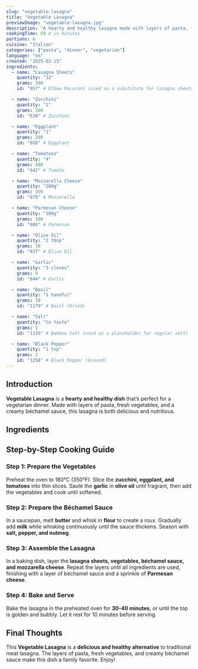 ```yaml
---
slug: "vegetable-lasagna"
title: "Vegetable Lasagna"
previewImage: "vegetable-lasagna.jpg"
description: "A hearty and healthy lasagna made with layers of pasta, fresh vegetables, and a creamy béchamel sauce."
cookingTime: 60 # in minutes
portions: 6
cuisine: "Italian"
categories: ["pasta", "dinner", "vegetarian"]
language: "en"
created: "2025-03-15"
ingredients:
  - name: "Lasagna Sheets"
    quantity: "12"
    grams: 300
    id: "957" # Elbow Macaroni (used as a substitute for lasagna sheets)

  - name: "Zucchini"
    quantity: "2"
    grams: 300
    id: "639" # Zucchini

  - name: "Eggplant"
    quantity: "1"
    grams: 200
    id: "658" # Eggplant

  - name: "Tomatoes"
    quantity: "4"
    grams: 400
    id: "642" # Tomato

  - name: "Mozzarella Cheese"
    quantity: "200g"
    grams: 200
    id: "879" # Mozzarella

  - name: "Parmesan Cheese"
    quantity: "100g"
    grams: 100
    id: "880" # Parmesan

  - name: "Olive Oil"
    quantity: "2 tbsp"
    grams: 30
    id: "837" # Olive Oil

  - name: "Garlic"
    quantity: "3 cloves"
    grams: 9
    id: "644" # Garlic

  - name: "Basil"
    quantity: "1 handful"
    grams: 10
    id: "1179" # Basil (Dried)

  - name: "Salt"
    quantity: "to taste"
    grams: 1
    id: "1135" # Bamboo Salt (used as a placeholder for regular salt)

  - name: "Black Pepper"
    quantity: "1 tsp"
    grams: 2
    id: "1258" # Black Pepper (Ground)
---
```



## Introduction

**Vegetable Lasagna** is a **hearty and healthy dish** that’s perfect for a vegetarian dinner. Made with layers of pasta, fresh vegetables, and a creamy béchamel sauce, this lasagna is both delicious and nutritious.

## Ingredients

<IngredientsList
  ingredients={frontmatter.ingredients}
  portions={frontmatter.portions}
/>

## Step-by-Step Cooking Guide

### Step 1: Prepare the Vegetables

Preheat the oven to 180°C (350°F). Slice the **zucchini, eggplant, and tomatoes** into thin slices. Sauté the **garlic** in **olive oil** until fragrant, then add the vegetables and cook until softened.

<CookingStep
  action="frying-pan-mix-vegetableMix"
  alt="Sautéing vegetables in a pan"
/>

### Step 2: Prepare the Béchamel Sauce

In a saucepan, melt **butter** and whisk in **flour** to create a roux. Gradually add **milk** while whisking continuously until the sauce thickens. Season with **salt, pepper, and nutmeg**.

<CookingStep
  action="stirring-saucePan-cream"
  alt="Stirring béchamel sauce in a saucepan"
/>

### Step 3: Assemble the Lasagna

In a baking dish, layer the **lasagna sheets, vegetables, béchamel sauce, and mozzarella cheese**. Repeat the layers until all ingredients are used, finishing with a layer of béchamel sauce and a sprinkle of **Parmesan cheese**.

<CookingStep
  action="baking-oven-savory-lasagna"
  alt="Assembling lasagna in a baking dish"
/>

### Step 4: Bake and Serve

Bake the lasagna in the preheated oven for **30-40 minutes**, or until the top is golden and bubbly. Let it rest for 10 minutes before serving.

## Final Thoughts

This **Vegetable Lasagna** is a **delicious and healthy alternative** to traditional meat lasagna. The layers of pasta, fresh vegetables, and creamy béchamel sauce make this dish a family favorite. Enjoy!

<NutritionFacts ingredients={frontmatter.ingredients} />
